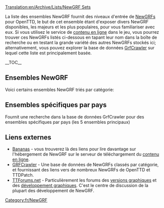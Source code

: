 [[Translation:en/Archive/Lists/NewGRF Sets]]

La liste des ensembles NewGRF fournit des niveaux d'entrée de [[fr/Manual/NewGRF|NewGRFs]] pour OpenTTD, le but de cet ensemble étant d'exposer divers NewGRF disponibles, les majeurs et les plus populaires, pour vous familiariser avec eux.
Si vous utilisez le service de [[fr/Manual/Contenu En-ligne|contenu en ligne]] dans le jeu, vous pourrez trouver ces NewGRFs listés ci-dessous en tapant leur nom dans la boîte de recherche ou en testant la grande variété des autres NewGRFs stockés ici; alternativement, vous pouvez explorer la base de données [http://grfcrawler.tt-forums.net/ GrfCrawler] sur lequel cette liste est principalement basée.

{{fr/Fenêtre de message|type=contenu
|image=en/Manual/Base Set/UnderConstructionOrange.png
|texte='''Travail en cours'''<br/>Pour le moment, la liste inclut certains NewGRFs pour occuper la place; sentez-vous libre de les remplacer avec des NewGRFs de niveau d'entrée plus instruits; la priorité va aux NewGRFs disponibles sur [http://bananas.openttd.org/en/newgrf/ Bananas].
}}{{en/-}}

__TOC__

==Ensembles NewGRF==
Voici certains ensembles NewGRF triés par catégorie:

{{fr/Archive/Lists/Newgrf|Titre        = Véhicules
|Soustitre    = Tout ce qui transporte des cargaisons pour vous
|Catégorie    = 1
|Image        = en/Archive/Lists/Grfcrawler vehicles.png
|Nom1         = [[fr/Community/NewGRF/Ensemble de trains 2cc|2cc - Trains du monde]]
|Id1          = 27711001
|Description1 = L'ensemble 2cc inclut des trains du monde entier, dessinés dans une livrée de compagnie bicolore.
|Image1       = en/Archive/Lists/2cc TrainSet logo 125px.png
|Homepage1    = http://users.tt-forums.net/2cc/index.html
|Bananas1     = http://binaries.openttd.org/bananas/newgrf/2cc_Trainset-1.0.1.tar.gz
|liens1       = 
|Nom2         = [[fr/Community/NewGRF/Ensemble générique de véhicules routiers et tramways|GRVTS eGRVTS - Ensemble générique de véhicules routiers et tramways]] 
|Id2          = 52571201,52571201 
|Description2 = Inclut des véhicules routiers et des tramways de 1920 à 2050; supporte les cargaisons NewGRF.<br>La version étendue comprend des véhicules supplémentaires de 1800 à 2075, avec 218 véhicules au total. 
|Image2       = en/Archive/Lists/EGRVTS 125px.png
|Homepage2    = http://www.tt-forums.net/viewtopic.php?f=26&t=33415
|Bananas2     = http://binaries.openttd.org/bananas/newgrf/eGRVTS-1.0.tar.gz
|liens2       =
|revision2    = r13850

|Nom3         = [[fr/Community/NewGRF/Ensemble d'avions d'aviateurs|(AV8) Avions d'aviateur]]
|Id3          = 44440A01,44440A03 
|Description3 = Inclut une grande quantité d'avions, des premiers aéroplanes à hélice de 1920 à 2050.<br> Utilise différents graphiques pour le roulage, le décollage et l'atterrissage, et comprend des sons de décollage et d'atterrissage.
|Image3       = en/Archive/Lists/Av8 125px.png
|Homepage3    = http://www.pikkarail.com/ttdp/av8/index.htm
|Bananas3     = http://binaries.openttd.org/bananas/newgrf/Av8_extra_aircraft-1.501.tar.gz
|links3       =
|Nom4         = Très gros bateaux ou Fish
|Id4          = 425F0101,414E0101
|Description4 = [http://www.tt-forums.net/viewtopic.php?f=36&t=33030 Très gros bateaux] - Paramètres modifiés sur les bateaux - ils sont plus gros et, de façon appropriée, plus coûteux.<br/>[http://tt-foundry.com/sets/FISH Fish] - Bateaux fluviaux, de lacs et côtiers, dans une gamme de tailles intéressantes de 15t à 1080t. Fonctionnalités de pixels léchés en livrée de compagnie bicolore.
|Image4       = en/Archive/Lists/Fish 125ps.png
|Homepage4    = http://tt-foundry.com/sets/FISH
|Bananas4     = http://binaries.openttd.org/bananas/newgrf/Very_large_ships-0.1.tar.gz
|liens4       = 
}}

{{fr/Archive/Lists/Newgrf|Titre        = Stations
|Soustitre    = Gares ferroviaires et aéroports
|Catégorie    = 2
|Image        = en/Archive/Lists/Grfcrawler station.png
|Nom1         = Gares industrielles
|Id1          = 4A430002 
|Description1 = Gares industrielles avec des installations pour couvrir toutes les cargaisons du jeu. Fonctionnalités de chargement progressif s'affichant sur les quais, sprites animés et cases sans voie.
|Image1       = en/Archive/Lists/Industrial Stations Renewal 125px.png
|Homepage1    = http://www.as-st.com/ttd/indstatstech/index.html
|Bananas1     = http://binaries.openttd.org/bananas/newgrf/Industrial_Stations_Renewal-0.8.0.tar.gz
|liens1       = [www.tt-forums.net/viewtopic.php?f=26&t=27112&st=0&sk=t&sd=a Discussion]
|Nom2         = Gares de métropole
|Id2          = 52455400 
|Description2 = Gares de métropole pour TTDPatch/OpenTTD (nocturnes). Fait partie de l'ancien projet Gares génériques.
|Image2       = en/Archive/Lists/City Stations 125px.png
|Homepage2    = http://www.tt-forums.net/viewtopic.php?t=21344
|liens2       =
|Nom3         = Gares souterraines
|Id3          = 52455300 
|Description3 = Gares souterraines pour TTDPatch/OpenTTD (nocturnes). Fait partie de l'ancien projet Gares génériques.
|Image3       = en/Archive/Lists/Suburban Stations 125px.png
|Homepage3    = http://www.tt-forums.net/viewtopic.php?t=21344
|Bananas3     = http://binaries.openttd.org/bananas/newgrf/Suburban_Stations-1.tar.gz
|liens3       = 
|Nom4         = Gares rurales
|Id4          = 5245200
|Description4 = Complément complet des éléments de gare. Quais sur une case complète, quais de base, quais, bancs, abris, avec quantité de combinaisons, un toboggan, et un bâtiment de passagers.
|Image4       = en/Archive/Lists/Rural Stations 125px.png
|Homepage4    = http://www.tt-forums.net/viewtopic.php?t=21344
|Bananas4     = http://binaries.openttd.org/bananas/newgrf/Rural_Stations-1.tar.gz
|liens4       = 
}}

{{fr/Archive/Lists/Newgrf|Titre        = Bâtiments de ville
|Soustitre    = NewGRF fournissant des maisons
|Catégorie    = 3
|Image        = en/Archive/Lists/Grfcrawler townbuildings.png
|Nom1         = Ensemble de remplacement complet de ville version 3
|Id1          = 56430001 
|Description1 = Un ensemble pour remplacer tous les bâtiments de ville du TTD originel, ou à utiliser en plus des bâtiments de ville du TTD d'origine. Il contient certains bâtiments "spéciaux", des fonctionnalités d'ECS, deux ensemble de routes, et davantage encore.
|Image1       = en/Archive/Lists/Total Town Replacement Set version 3 125px.png
|Homepage1    = http://www.tt-forums.net/viewtopic.php?t=8878
|Bananas1     = http://binaries.openttd.org/bananas/newgrf/Total_Town_Replacement_Set-3.02a.tar.gz
|liens1       =
}}

{{fr/Archive/Lists/Newgrf|Titre        = Industries / Cargaisons
|Soustitre    = Ensembles d'industries et modifications de cargaison
|Catégorie    = 4
|Image        = en/Archive/Lists/Grfcrawler industriescargo.png
|Nom1         = [[fr/Community/NewGRF/Vecteurs ECS|Vecteurs ECS]]
|Id1          = 4D656F9C,4D656F95,4D656F96,4D656F94,4D656F9A,4D656F97,4D656F91,4D656F9D 
|Description1 = Inclus divers ensembles de nouvelles industries où vous pouvez choisir entre machines, chimie, bois, agriculture et construction.
|Image1       = en/Archive/Lists/ECS Basics vector 125px.png
|Homepage1    = http://george.zernebok.net/newgrf/downloads.html
|Bananas1     = yes
|liens1       =
|Nom2         = Ensemble d'industries FIRS
|Id2          = 
|Description2 = beaucoup de matières premières à déplacer et une palette intéressante de cargaisons 'finales', incluant la possibilité de livrer à la fois des marchandises et de la nourriture aux villes sous tous les climats.<br /> Représenter la progression du jeu à différentes époques introduit de nouvelles industries, ce qui requiert que vous fassiez évoluer vos trajets de transport dans le temps et rend le défi du jeu plus intéressant.
|Image2       = en/Archive/Lists/FIRS 125px.png
|Homepage2    = http://tt-foundry.com/sets/FIRS/schema/industries
|Bananas2     = http://binaries.openttd.org/bananas/newgrf/FIRS_Industry_Replacement_Set-0.5.0.tar.gz
|liens2       = 
}}

{{fr/Archive/Lists/Newgrf|Titre        = Infrastructure
|Soustitre    = Infrastructure comme les routes et les voies ferrées
|Catégorie    = 5
|Image        = en/Archive/Lists/Grfcrawler infrastructure.png
|Nom1         = Ensemble de modification totale des ponts
|Id1          = 74677462 
|Description1 = Ajoute de nombreux nouveaux ponts, avec quelques améliorations aux originaux.<br />Note: peut ne pas être compatible avec les ensembles de routes ou voies existants.
|Image1       = en/Archive/Lists/Total Bridge Renewal Set 125px.png
|Homepage1    = http://www.tt-forums.net/viewtopic.php?p=600577#p600577
|Bananas1     = http://binaries.openttd.org/bananas/newgrf/Total_Bridge_Renewal_Set-1.12.tar.gz
|liens1       =
|Nom2         = Voies ferrées suédoises
|Id2          = 53455230
|Description2 = Un ensemble de voies ferrées complètement adapté à la neige, pour les voies normales et électrifiées.
|Image2       = en/Archive/Lists/Swedish Rails 125px.png
|Homepage2    = http://dev.openttdcoop.org/projects/swedishrails/
|Bananas2     = http://binaries.openttd.org/bananas/newgrf/Swedish_Rails-0.6.0.tar.gz
|liens2       = http://www.tt-forums.net/viewtopic.php?f=67&t=48876
|Nom3         = Dépôts ferroviaires plus grands
|Id3          = 19060801
|Description3 = Si vous vous demandez comment un train de 12 wagons peut tenir dans ce petit dépôt, cet ajout est pour vous.
|Image3       = en/Archive/Lists/Bigger Train Depots 125px.png
|Homepage3    = http://www.tt-forums.net/viewtopic.php?f=36&t=40577&start=0
|Bananas3     = http://binaries.openttd.org/bananas/newgrf/Bigger_Depots-0.3.tar.gz
|liens3       =
}}

{{fr/Archive/Lists/Newgrf|Titre        = Paysage
|Soustitre    = NewGRF modifiant le paysage
|Catégorie    = 7
|Image        = en/Archive/Lists/Grfcrawler landscape.png
|Nom1         = Transition neigeuse douce
|Id1          = 54560103
|Description1 = Fait une transition plus régulière de la prairie à la neige sous les climats arctique et tempéré, en trois étapes.
|Image1       = en/Archive/Lists/Smooth Snow Transition 125px.png
|Homepage1    = http://addi.tt-ms.de/
|Bananas1     = http://binaries.openttd.org/bananas/newgrf/Smooth_Snow_Transition-1.2.tar.gz
|liens1       =
|Nom2         = Conversion de TTO complète
|Id2          = 4A5A0105
|Description2 = Cela changera graphiquement TTD en TTO. Ajoute aussi quelques fichiers et inclus un œuf de Pâque.
|Image2       = en/Archive/Lists/Full TTO Conversion 125px.png
|Homepage2    = http://www.tt-forums.net/viewtopic.php?f=26&t=39317
|Bananas2     = http://binaries.openttd.org/bananas/newgrf/TTO_Full_Conversion-1.4.1.tar.gz
|liens2       =
}}

{{fr/Archive/Lists/Newgrf|Titre        = Autres
|Soustitre    = Tout ce qui ne rentre pas dans une autre catégorie
|Catégorie    = 8
|Image        = en/Archive/Lists/Grfcrawler other.png
|Nom1         = Conversion du Pays des jouets en Mars
|Id1          = 4D656F54
|Description1 = Les graphiques par défaut de Mars sont ceux du paysage de Mars dans TTO
|Image1       = en/Archive/Lists/Toyland to Mars Conversion 125px.png
|Homepage1    = http://george.zernebok.net/
|liens1       =
|Nom2         = Visages de manga
|Id2          = 747C0000
|Description2 = GRF pour remplacer les visages du jeu avec du style de manga.
|Image2       = en/Archive/Lists/Manga Faces 125px.png
|Homepage2    = http://www.as-st.com/ttd/japan/index.html
|liens2       =
}}

== Ensembles spécifiques par pays ==
Fournit une recherche dans la base de données GrfCrawler pour des ensembles spécifiques par pays (les 5 ensembles principaux) 
{{fr/Navbox|navbar = off
|state  = off      
|name   = Ensembles spécifiques par pays 
|title  = Ensembles spécifiques par pays
|group1 = Majeur
|list1  = {{en/Nowrap begin}} (13) [http://grfcrawler.tt-forums.net/index.php?do=search&q=UK UK]<!--
                 -->{{en/·w}} (7) [http://grfcrawler.tt-forums.net/index.php?do=search&q=americ USA]<!--   US 
                 -->{{en/·w}} [http://grfcrawler.tt-forums.net/index.php?do=search&q=Canad Canadien]<!-- 
                 -->{{en/·w}} (6) [http://grfcrawler.tt-forums.net/index.php?do=search&q=Japan Japonais]<!--
                 -->{{en/·w}} (5) [http://grfcrawler.tt-forums.net/index.php?do=search&q=Dutch Hollandais]{{en/Nowrap end}}
|group2 = Mineur
|list2  = {{en/Nowrap begin}} (4) [http://grfcrawler.tt-forums.net/index.php?do=search&q=Serb Serbe]<!--
                 -->{{en/·w}} (3) [http://grfcrawler.tt-forums.net/index.php?do=search&q=Lithuan Lituanien]<!--
                 -->{{en/·w}} [http://grfcrawler.tt-forums.net/index.php?do=search&q=Swed Suédois]<!--
                 -->{{en/·w}} (2) [http://grfcrawler.tt-forums.net/index.php?do=search&q=Austral Australien]<!--
                 -->{{en/·w}} [http://grfcrawler.tt-forums.net/index.php?do=search&q=Finn Finnois]<!--
                 -->{{en/·w}} [http://grfcrawler.tt-forums.net/index.php?do=search&q=Norweg Norvégien]<!--
                 -->{{en/·w}} [http://grfcrawler.tt-forums.net/index.php?do=search&q=Russi Russe]<!--  USSR
                 -->{{en/·w}} [http://grfcrawler.tt-forums.net/index.php?do=search&q=Spanish Espagnol]{{en/Nowrap end}}
}}


==Liens externes==

*[http://bananas.openttd.org/en/newgrf/ Bananas] - vous trouverez là des liens pour lire davantage sur l'hébergement de NewGRF sur le serveur de téléchargement du [[fr/Manual/Contenu En-ligne|contenu en ligne]].
*[http://grfcrawler.tt-forums.net/ GRFCrawler] - Une base de données de NewGRFs classés par catégorie, et fournissant des liens vers de nombreux NewGRFs de OpenTTD et TTDPatch.
*[http://www.tt-forums.net/index.php TTForums.net] - Particulièrement les forums des [http://www.tt-forums.net/viewforum.php?f=67 versions graphiques] et des [http://www.tt-forums.net/viewforum.php?f=26 développement graphiques]. C'est le centre de discussion de la plupart des développement de NewGRF.


{{fr/Navbox NewGRF}}


[[Category:fr/NewGRF]]